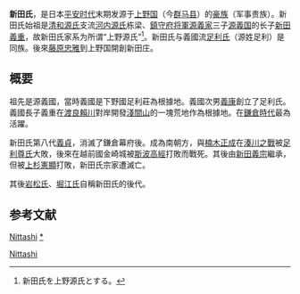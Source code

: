 

{{日本氏族
|家名=新田氏
|家紋=Japanese Crest Nitta hitotu Hiki.svg
|家紋名称=大中黑·新田一引两<ref>高澤等著『家紋の事典』東京堂出版 2008年</ref><ref>新人物往来社編『索引で自由に探せる 家紋大図鑑』新人物往来社 1999年</ref>
|本姓=[[清和源氏|清和源氏]]（[[河內源氏|河内源氏]]）[[源義国|義国]]流
|家祖=[[源義重|新田義重]]
|種别=[[武家|武家]]<br/>[[華族|華族]]（[[男爵|男爵]]）
|出身地=[[上野国|上野国]][[新田郡|新田郡]][[新田荘|新田荘]]
|根据地=[[越前国|越前国]]<br/>[[越後国|越後国]]
|人物=[[新田义贞|新田義貞]]<br/>[[脇屋義助|脇屋義助]]
|支流=[[山名氏|山名氏]]<ref name="aa">『尊卑分脈』足利氏の項では山名氏の祖[[山名義範|義範]]は[[源義清_(矢田判官代)|矢田義清]]の長男と記述され、足利一門として扱われている。</ref>（[[武家|武家]] → [[華族|華族]]）<br/>[[里見氏|里見氏]]（武家）<br/>[[世良田氏|世良田氏]]（武家）<br/>[[岩松氏|岩松氏]]（武家 → 華族） [[大馆氏|大馆氏]]（武家）<br/>[[堀口氏|堀口氏]]（武家）<br/>[[脇屋氏|脇屋氏]]（武家）<br/>[[岩松氏|岩松氏]]（武家）<br/>[[堀江氏|堀江氏]]（武家）等
}}

{{japanese|japanese=新田氏|kana=にったし|romaji=Nitta-shi}}

'''新田氏'''，是日本[[平安时代|平安时代]]末期发源于[[上野國|上野国]]（今[[群馬縣|群马县]]）的[[豪族|豪族]]（军事贵族）。新田氏始祖是[[清和源氏|清和源氏]]支流[[河内源氏|河内源氏]]栋梁、[[鎮守府将軍|鎮守府将軍]][[源義家|源義家]]三子[[源義国|源義国]]的长子[[源義重|新田義重]]，故新田氏家系为所谓“上野源氏”<ref>新田氏を上野源氏とする。</ref>。新田氏与義國流[[足利氏|足利氏]]（源姓足利）是同族。後來[[藤原忠雅|藤原忠雅]]到上野国開創新田庄。

==概要==
祖先是源義國，當時義國是下野國足利莊為根據地。義國次男[[足利義康|義康]]創立了足利氏。義國長子義重在[[渡良賴川|渡良賴川]]對岸開發[[淺間山|淺間山]]的一塊荒地作為根據地。在[[鎌倉時代|鎌倉時代]]最為活躍。

新田氏第八代[[新田義貞|義貞]]，消滅了鎌倉幕府後。成為南朝方，與[[楠木正成|楠木正成]]在[[湊川之戰|湊川之戰]]被[[足利尊氏|足利尊氏]]大敗，後來在越前國金崎城被[[斯波高經|斯波高經]]打敗而戰死。其後由[[新田義宗|新田義宗]]繼承，但被[[上杉憲顯|上杉憲顯]]打敗，新田氏宗家遭滅亡。

其後[[岩松氏|岩松氏]]、[[堀江氏|堀江氏]]自稱新田氏的後代。

== 参考文献 ==
{{Reflist}}

[[category:日本氏族|Nittashi]]
[[category:新田氏|*]]
[[Category:關東地方歷史|Nittashi]]